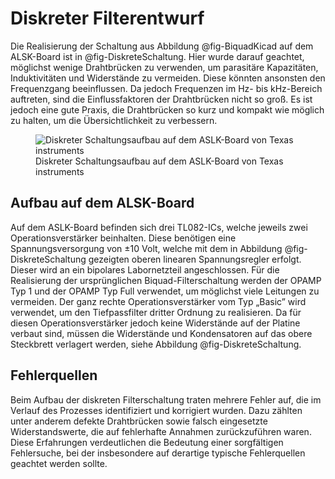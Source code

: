 # Diskreter Filterentwurf
Die Realisierung der Schaltung aus Abbildung @fig-BiquadKicad auf dem ALSK-Board ist in @fig-DiskreteSchaltung. Hier wurde darauf geachtet, möglichst wenige Drahtbrücken zu verwenden, um parasitäre Kapazitäten, Induktivitäten und Widerstände zu vermeiden. Diese könnten ansonsten den Frequenzgang beeinflussen. Da jedoch Frequenzen im Hz- bis kHz-Bereich auftreten, sind die Einflussfaktoren der Drahtbrücken nicht so groß. Es ist jedoch eine gute Praxis, die Drahtbrücken so kurz und kompakt wie möglich zu halten, um die Übersichtlichkeit zu verbessern.

![Diskreter Schaltungsaufbau auf dem ASLK-Board von Texas instruments](images/Diskreteschaltung_Richtig_Bearbeitet.png){#fig-DiskreteSchaltung}

## Aufbau auf dem ALSK-Board

Auf dem ASLK-Board befinden sich drei TL082-ICs, welche jeweils zwei Operationsverstärker beinhalten. Diese benötigen eine Spannungsversorgung von ±10 Volt, welche mit dem in Abbildung @fig-DiskreteSchaltung gezeigten oberen linearen Spannungsregler erfolgt. Dieser wird an ein bipolares Labornetzteil angeschlossen. Für die Realisierung der ursprünglichen Biquad-Filterschaltung werden der OPAMP Typ 1 und der OPAMP Typ Full verwendet, um möglichst viele Leitungen zu vermeiden. Der ganz rechte Operationsverstärker vom Typ „Basic” wird verwendet, um den Tiefpassfilter dritter Ordnung zu realisieren. Da für diesen Operationsverstärker jedoch keine Widerstände auf der Platine verbaut sind, müssen die Widerstände und Kondensatoren auf das obere Steckbrett verlagert werden, siehe Abbildung @fig-DiskreteSchaltung.

## Fehlerquellen

Beim Aufbau der diskreten Filterschaltung traten mehrere Fehler auf, die im Verlauf des Prozesses identifiziert und korrigiert wurden. Dazu zählten unter anderem defekte Drahtbrücken sowie falsch eingesetzte Widerstandswerte, die auf fehlerhafte Annahmen zurückzuführen waren. Diese Erfahrungen verdeutlichen die Bedeutung einer sorgfältigen Fehlersuche, bei der insbesondere auf derartige typische Fehlerquellen geachtet werden sollte.


